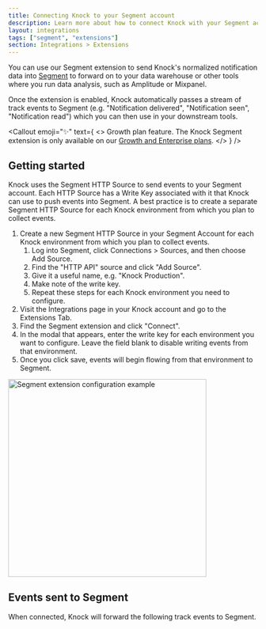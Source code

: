 ```yaml
---
title: Connecting Knock to your Segment account
description: Learn more about how to connect Knock with your Segment account.
layout: integrations
tags: ["segment", "extensions"]
section: Integrations > Extensions
---
```



You can use our Segment extension to send Knock's normalized notification data into [Segment](https://segment.io) to forward on to your data warehouse or other tools where you run data analysis, such as Amplitude or Mixpanel.

Once the extension is enabled, Knock automatically passes a stream of track events to Segment (e.g. "Notification delivered", "Notification seen", "Notification read") which you can then use in your downstream tools.

<Callout
  emoji="✨"
  text={
    <>
      <span className="font-bold">Growth plan feature.</span> The Knock Segment extension is only available on our <a href="https://knock.app/pricing">Growth and Enterprise plans</a>. 
    </>
  }
/>

## Getting started

Knock uses the Segment HTTP Source to send events to your Segment account. Each HTTP Source has a Write Key associated with it that Knock can use to push events into Segment. A best practice is to create a separate Segment HTTP Source for each Knock environment from which you plan to collect events.

1. Create a new Segment HTTP Source in your Segment Account for each Knock environment from which you plan to collect events.
    1. Log into Segment, click Connections > Sources, and then choose Add Source.
    2. Find the "HTTP API" source and click "Add Source".
    3. Give it a useful name, e.g. "Knock Production".
    4. Make note of the write key.
    5. Repeat these steps for each Knock environment you need to configure.
2. Visit the Integrations page in your Knock account and go to the Extensions Tab.
3. Find the Segment extension and click "Connect".
4. In the modal that appears, enter the write key for each environment you want to configure. Leave the field blank to disable writing events from that environment.
5. Once you click save, events will begin flowing from that environment to Segment.

<img width="400" src="/images/integrations/extensions/segment_modal.png" alt="Segment extension configuration example"/>


## Events sent to Segment

When connected, Knock will forward the following track events to Segment.

<Table
  headers={["Event", "Description"]}
  rows={[
    [
      "Notification sent",
      "Occurs when a message is successfully sent to a channel provider.",
    ],
    [
      "Notification delivered",
      "Occurs when a message is marked as delivered to the user by the provider. This is only available on email providers with delivery tracking enabled.",
    ],
    ["Notification undelivered", "Occurs when a message delivery attempt fails permanently. Delivery will not be retried."],
    ["Notification seen", "Occurs when a message is seen by its recipient."],
    [
      "Notification unseen",
      "Occurs when a message is marked unseen by the recipient.",
    ],
    [
      "Notification read",
      "Occurs when a message is marked as read by its recipient.",
    ],
    [
      "Notification unread",
      "Occurs when a message is marked unread by the recipient.",
    ],
    ["Notification archived", "Occurs when a message is archived by its recipient."],
    [
      "Notification unarchived",
      "Occurs when a message is unarchived by its recipient.",
    ],
    [
      "Notification clicked",
      "Occurs when a link is clicked by the message recipient. This is only available when Knock link tracking is enabled."
    ],
    [
      "Notification interacted",
      "Occurs when a recipient interacts with a message. This is only available when Knock link tracking is enabled."
    ]
  ]}
/>